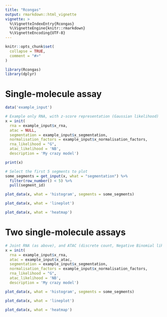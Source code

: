 ```yaml
---
title: "Rcongas"
output: rmarkdown::html_vignette
vignette: >
  %\VignetteIndexEntry{Rcongas}
  %\VignetteEngine{knitr::rmarkdown}
  %\VignetteEncoding{UTF-8}
---
```


```r
knitr::opts_chunk$set(
  collapse = TRUE,
  comment = "#>"
)
```

```r
library(Rcongas)
library(dplyr)
```

# Single-molecule assay

```r
data('example_input')

# Example only RNA, with z-score representation (Gaussian likelihood)
x = init(
  rna = example_input$x_rna,
  atac = NULL,
  segmentation = example_input$x_segmentation,
  normalisation_factors = example_input$x_normalisation_factors,
  rna_likelihood = "G", 
  atac_likelihood = 'NB',
  description = 'My crazy model')

print(x)
```

```r
# Select the first 5 segments to plot
some_segments = get_input(x, what = "segmentation") %>% 
  filter(row_number() < 5) %>% 
  pull(segment_id)

plot_data(x, what = 'histogram', segments = some_segments)
```

```r
plot_data(x, what = 'lineplot')
```

```r
plot_data(x, what = 'heatmap')
```


# Two single-molecule assays

```r
# Joint RNA (as above), and ATAC (discrete count, Negative Binomial likelihood)
x = init(
  rna = example_input$x_rna,
  atac = example_input$x_atac,
  segmentation = example_input$x_segmentation,
  normalisation_factors = example_input$x_normalisation_factors,
  rna_likelihood = "G", 
  atac_likelihood = 'NB',
  description = 'My crazy model')
```

```r
plot_data(x, what = 'histogram', segments = some_segments)
```

```r
plot_data(x, what = 'lineplot')
```

```r
plot_data(x, what = 'heatmap')
```
